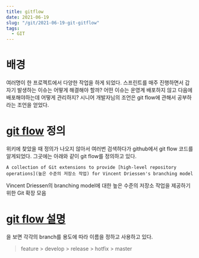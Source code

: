 ```yaml
---
title: gitflow
date: 2021-06-19
slug: "/git/2021-06-19-git-gitflow"
tags:
  - GIT
---
```


# 배경
여러명이 한 프로젝트에서 다양한 작업을 하게 되었다.
스프린트를 매주 진행하면서 갑자기 발생하는 이슈는 어떻게 해결해야 할까?
어떤 이슈는 운영계 배포하지 않고 다음에 배포해야하는데 어떻게 관리하지?
시니어 개발자님의 조언은 git flow에 관해서 공부하라는 조언을 얻었다.


# [git flow](https://github.com/nvie/gitflow) 정의
위키에 찾았을 때 정의가 나오지 않아서 여러번 검색하다가 github에서 git flow 코드를 알게되었다.
그곳에는 아래와 같이 git flow를 정의하고 있다.

```
A collection of Git extensions to provide [high-level repository operations](높은 수준의 저장소 작업) for Vincent Driessen's branching model
```

Vincent Driessen의 branching model에 대한 높은 수준의 저장소 작업을 제공하기 위한 Git 확장 모음

# [git flow 설명](https://ujuc.github.io/2015/12/16/git-flow-github-flow-gitlab-flow/)
을 보면 각각의 branch를 용도에 따라 이름을 정하고 사용하고 있다.

> feature > develop > release > hotfix > master 


